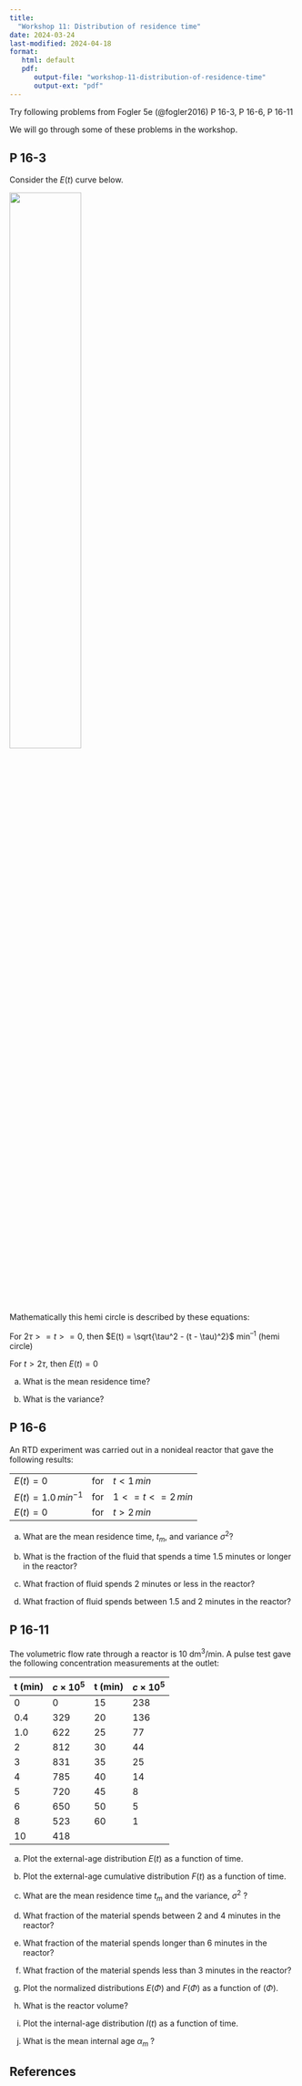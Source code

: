 ```yaml
---
title: 
  "Workshop 11: Distribution of residence time"
date: 2024-03-24
last-modified: 2024-04-18
format: 
   html: default
   pdf:
      output-file: "workshop-11-distribution-of-residence-time"
      output-ext: "pdf"
---
```


<!-- ::: {.content-visible when-format="html"} -->
<!-- ::: {.callout-tip} -->
<!-- ## Solutions -->
<!---->
<!-- Solutions to these problems are uploaded at [Workshop 11 solutions](./solutions.qmd) -->
<!---->
<!-- ::: -->
<!-- ::: -->

Try following problems from Fogler 5e (@fogler2016)
P 16-3,
P 16-6,
P 16-11

We will go through some of these problems in the workshop.

## P 16-3

Consider the $E(t)$ curve below.

![](../../../assets/images/fig_p16.3.png){width=50%}

Mathematically this hemi circle is described by these equations:

For $2\tau >= t >= 0$, then $E(t) = \sqrt{\tau^2 - (t - \tau)^2}$ min^–1^ (hemi circle)

For $t > 2\tau$, then $E(t) = 0$

(a) What is the mean residence time?

(b) What is the variance?

## P 16-6

An RTD experiment was carried out in a nonideal reactor that gave the following results:

|                          |     |                      |
| ------------------------ | --- | -------------------- |
| $E(t) = 0$               | for | $t < 1 \, min$       |
| $E(t) = 1.0 \, min^{-1}$ | for | $1 <= t <= 2 \, min$ |
| $E(t) = 0$               | for | $t > 2 \, min$       |

(a) What are the mean residence time, $t_m$, and variance $\sigma^2$?

(b) What is the fraction of the fluid that spends a time 1.5 minutes or longer in the reactor?

(c) What fraction of fluid spends 2 minutes or less in the reactor?

(d) What fraction of fluid spends between 1.5 and 2 minutes in the reactor?

## P 16-11

The volumetric flow rate through a reactor is 10 dm^3^/min.
A pulse test gave the following concentration measurements at the outlet:

| t (min) | $c \times 10^5$ | t (min) | $c \times 10^5$ |
| ------- | --------------- | ------- | --------------- |
| 0       | 0               | 15      | 238             |
| 0.4     | 329             | 20      | 136             |
| 1.0     | 622             | 25      | 77              |
| 2       | 812             | 30      | 44              |
| 3       | 831             | 35      | 25              |
| 4       | 785             | 40      | 14              |
| 5       | 720             | 45      | 8               |
| 6       | 650             | 50      | 5               |
| 8       | 523             | 60      | 1               |
| 10      | 418             |         |                 |

(a) Plot the external-age distribution $E(t)$ as a function of time.

(b) Plot the external-age cumulative distribution $F(t)$ as a function of time.

(c) What are the mean residence time $t_m$ and the variance, $\sigma^2$ ?

(d) What fraction of the material spends between 2 and 4 minutes in the reactor?

(e) What fraction of the material spends longer than 6 minutes in the reactor?

(f) What fraction of the material spends less than 3 minutes in the reactor?

(g) Plot the normalized distributions $E(\Phi)$ and $F(\Phi)$ as a function of $(\Phi)$.

(h) What is the reactor volume?

(i) Plot the internal-age distribution $I(t)$ as a function of time.

(j) What is the mean internal age $\alpha_m$ ?

## References
